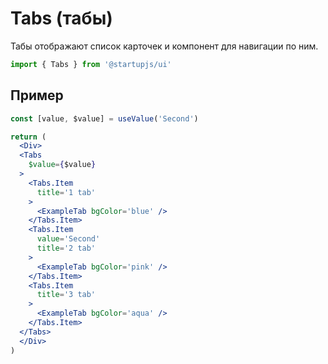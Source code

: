 
# Tabs (табы)

Табы отображают список карточек и компонент для навигации по ним.

```jsx
import { Tabs } from '@startupjs/ui'
```

## Пример

```jsx example
const [value, $value] = useValue('Second')

return (
  <Div>
  <Tabs
    $value={$value}
  >
    <Tabs.Item
      title='1 tab'
    >
      <ExampleTab bgColor='blue' />
    </Tabs.Item>
    <Tabs.Item
      value='Second'
      title='2 tab'
    >
      <ExampleTab bgColor='pink' />
    </Tabs.Item>
    <Tabs.Item
      title='3 tab'
    >
      <ExampleTab bgColor='aqua' />
    </Tabs.Item>
  </Tabs>
  </Div>
)
```